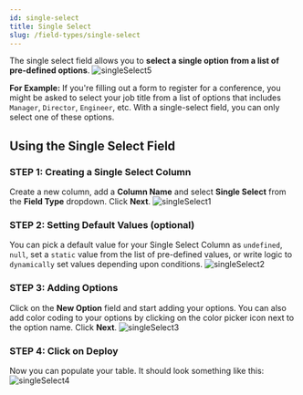 ```yaml
---
id: single-select
title: Single Select
slug: /field-types/single-select
---
```



The single select field allows you to **select a single option from a list of pre-defined options**.
<img src = {singleSelect5} alt = "singleSelect5" />

**For Example:** If you're filling out a form to register for a conference, you might be asked to select your job title from a list of options that includes `Manager`, `Director`, `Engineer`, etc. With a single-select field, you can only select one of these options.

## Using the Single Select Field

### STEP 1: Creating a Single Select Column

Create a new column, add a **Column Name** and select **Single Select** from the **Field Type** dropdown. Click **Next**.
<img src = {singleSelect1} alt = "singleSelect1" />

### STEP 2: Setting Default Values (optional)

You can pick a default value for your Single Select Column as `undefined`, `null`, set a `static` value from the list of pre-defined values, or write logic to `dynamically` set values depending upon conditions.
<img src = {singleSelect2} alt = "singleSelect2" />

### STEP 3: Adding Options

Click on the **New Option** field and start adding your options. You can also add color coding to your options by clicking on the color picker icon next to the option name. Click **Next**.
<img src = {singleSelect3} alt = "singleSelect3" />


### STEP 4: Click on Deploy

Now you can populate your table. It should look something like this:
<img src = {singleSelect4} alt = "singleSelect4" />